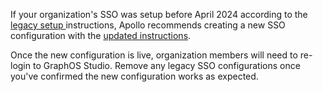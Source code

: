 <Tip>

If your organization's SSO was setup before April 2024 according to the [legacy setup ](#legacy-setup) instructions, Apollo recommends creating a new SSO configuration with the [updated instructions](#setup).

Once the new configuration is live, organization members will need to re-login to GraphOS Studio. Remove any legacy SSO configurations once you've confirmed the new configuration works as expected.

</Tip>
